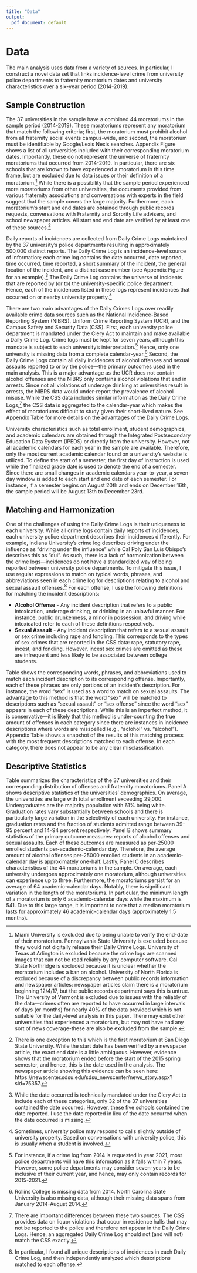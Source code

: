 ```yaml
---
title: "Data"
output:
  pdf_document: default
---
```


# Data \label{section:data}

The main analysis uses data from a variety of sources. In particular, I construct a novel data set that links incidence-level crime from university police departments to fraternity moratorium dates and university characteristics over a six-year period (2014-2019).

## Sample Construction

The 37 universities in the sample have a combined 44 moratoriums in the sample period (2014-2019). These moratoriums represent any moratorium that match the following criteria; first, the moratorium must prohibit alcohol from all fraternity social events campus-wide, and second, the moratorium must be identifiable by Google/Lexis Nexis searches. Appendix Figure \ref{closure_table} shows a list of all universities included with their corresponding moratorium dates. Importantly, these do not represent the universe of fraternity moratoriums that occurred from 2014-2019. In particular, there are six schools that are known to have experienced a moratorium in this time frame, but are excluded due to data issues or their definition of a moratorium.^[Miami University is excluded due to being unable to verify the end-date of their moratorium. Pennsylvania State University is excluded because they would not digitally release their Daily Crime Logs. University of Texas at Arlington is excluded because the crime logs are scanned images that can not be read reliably by any computer software. Cal State Northridge is excluded because it is unclear whether the moratorium includes a ban on alcohol. University of North Florida is excluded because of a discrepancy between public records information and newspaper articles: newspaper articles claim there is a moratorium beginning 12/4/17, but the public records department says this is untrue. The University of Vermont is excluded due to issues with the reliably of the data—crimes often are reported to have occurred in large intervals of days (or months) for nearly 40% of the data provided which is not suitable for the daily-level analysis in this paper. There may exist other universities that experienced a moratorium, but may not have had any sort of news coverage-these are also be excluded from the sample.] While there is a possibility that the sample period experienced more moratoriums from other universities, the documents provided from various fraternity associations and conversations with experts in the field suggest that the sample covers the large majority. Furthermore, each moratorium's start and end dates are obtained through public records requests, conversations with Fraternity and Sorority Life advisers, and school newspaper articles. All start and end date are verified by at least one of these sources.^[There is one exception to this which is the first moratorium at San Diego State University. While the start date has been verified by a newspaper article, the exact end date is a little ambiguous. However, evidence shows that the moratorium ended before the start of the 2015 spring semester, and hence, this is the date used in the analysis. The newspaper article showing this evidence can be seen here: https://newscenter.sdsu.edu/sdsu_newscenter/news_story.aspx?sid=75357.]  

Daily reports of incidences are collected from Daily Crime Logs maintained by the 37 university's police departments resulting in approximately 500,000 distinct reports. The Daily Crime Log is an incidence-level source of information; each crime log contains the date occurred, date reported, time occurred, time reported, a short summary of the incident, the general location of the incident, and a distinct case number (see Appendix Figure \ref{crime_log} for an example).^[While the date occurred is technically mandated under the Clery Act to include each of these categories, only 32 of the 37 universities contained the date occurred. However, these five schools contained the date reported. I use the date reported in lieu of the date occurred when the date occurred is missing.] The Daily Crime Log contains the universe of incidents that are reported by (or to) the university-specific police department. Hence, each of the incidences listed in these logs represent incidences that occurred on or nearby university property.^[Sometimes, university police may respond to calls slightly outside of university property. Based on conversations with university police, this is usually when a student is involved.] 

There are two main advantages of the Daily Crimes Logs over readily available crime data sources such as the National Incidence-Based Reporting System (NIBRS), Uniform Crime Reporting System (UCR), and the Campus Safety and Security Data (CSS). First, each university police department is mandated under the Clery Act to maintain and make available a Daily Crime Log. Crime logs must be kept for seven years, although this mandate is subject to each university's interpretation.^[For instance, if a crime log from 2014 is requested in year 2021, most police departments will have this information as it falls within 7 years. However, some police departments may consider seven-years to be inclusive of their current year, and hence, may only contain records for 2015-2021.] Hence, only one university is missing data from a complete calendar-year.^[Rollins College is missing data from 2014. North Carolina State University is also missing data, although their missing data spans from January 2014-August 2014.] Second, the Daily Crime Logs contain all daily incidences of alcohol offenses and sexual assaults reported to or by the police—the primary outcomes used in the main analysis. This is a major advantage as the UCR does not contain alcohol offenses and the NIBRS only contains alcohol violations that end in arrests. Since not all violations of underage drinking at universities result in arrests, the NIBRS data would under-report the prevalence of alcohol misuse. While the CSS data includes similar information as the Daily Crime Logs,^[There are important differences between these two sources. The CSS provides data on liquor violations that occur in residence halls that may not be reported to the police and therefore not appear in the Daily Crime Logs. Hence, an aggregated Daily Crime Log should not (and will not) match the CSS exactly.] the CSS data is aggregated to the calendar-year which makes the effect of moratoriums difficult to study given their short-lived nature. See Appendix Table \ref{data_used} for more details on the advantages of the Daily Crime Logs.


University characteristics such as total enrollment, student demographics, and academic calendars are obtained through the Integrated Postsecondary Education Data System (IPEDS) or directly from the university. However, not all academic calendars for each year in the sample are available. Therefore, only the most current academic calendar found on a university's website is utilized. To define the start of a semester, the first day of instruction is used while the finalized grade date is used to denote the end of a semester. Since there are small changes in academic calendars year-to-year, a seven-day window is added to each start and end date of each semester. For instance, if a semester begins on August 20th and ends on December 16th, the sample period will be August 13th to December 23rd.

## Matching and Harmonization 

One of the challenges of using the Daily Crime Logs is their uniqueness to each university. While all crime logs contain daily reports of incidences, each university police department describes their incidences differently. For example, Indiana University's crime log describes driving under the influence as "driving under the influence" while Cal Poly San Luis Obispo's describes this as "dui". As such, there is a lack of harmonization between the crime logs—incidences do not have a standardized way of being reported between university police departments. To mitigate this issue, I use regular expressions to match on typical words, phrases, and abbreviations seen in each crime log for descriptions relating to alcohol and sexual assault offenses.^[In particular, I found all unique descriptions of incidences in each Daily Crime Log, and then independently analyzed which descriptions matched to each offense.] For each offense, I use the following definitions for matching the incident descriptions:

* **Alcohol Offense** - Any incident description that refers to a public intoxication, underage drinking, or drinking in an unlawful manner. For instance, public drunkenness, a minor in possession, and driving while intoxicated refer to each of these definitions respectively. 
* **Sexual Assault** - Any incident description that refers to a sexual assault or sex crime including rape and fondling. This corresponds to the types of sex crimes that are reported in the CSS data: rape, statutory rape, incest, and fondling. However, incest sex crimes are omitted as these are infrequent and less likely to be associated between college students.

Table \ref{matching_table} shows the corresponding words, phrases, and abbreviations used to match each incident description to its corresponding offense. Importantly, each of these phrases are only portions of an incident's description. For instance, the word "sex" is used as a word to match on sexual assaults. The advantage to this method is that the word "sex" will be matched to descriptions such as "sexual assault" or "sex offense" since the word "sex" appears in each of these descriptions. While this is an imperfect method, it is conservative—it is likely that this method is under-counting the true amount of offenses in each category since there are instances in incidence descriptions where words are misspelled (e.g., "aclohol" vs. "alcohol"). Appendix Table \ref{top_categories} shows a snapshot of the results of this matching process with the most frequent descriptions matched to each offense. In each category, there does not appear to be any clear misclassification.

## Descriptive Statistics

Table \ref{summary_stats} summarizes the characteristics of the 37 universities and their corresponding distribution of offenses and fraternity moratoriums. Panel A shows descriptive statistics of the universities' demographics. On average, the universities are large with total enrollment exceeding 29,000. Undergraduates are the majority population with 61% being white. Graduation rates vary substantially between schools and there is particularly large variation in the selectivity of each university. For instance, graduation rates and the fraction of students admitted range between 39-95 percent and 14-94 percent respectively. Panel B shows summary statistics of the primary outcome measures: reports of alcohol offenses and sexual assaults. Each of these outcomes are measured as per-25000 enrolled students per-academic-calendar day. Therefore, the average amount of alcohol offenses per-25000 enrolled students in an academic-calendar day is approximately one-half. Lastly, Panel C describes characteristics of the 44 moratoriums in the sample. On average, each university undergoes approximately one moratorium, although universities can experience up to three. Furthermore, the moratoriums persist for an average of 64 academic-calendar days. Notably, there is significant variation in the length of the moratoriums. In particular, the minimum length of a moratorium is only 6 academic-calendar days while the maximum is 541. Due to this large range, it is important to note that a median moratorium lasts for approximately 46 academic-calendar days (approximately 1.5 months). 



